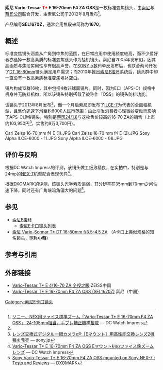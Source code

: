 {{expand|time=2015-09-23T06:44:48+00:00}}
{{refimprove|time=2015-09-23T06:44:48+00:00}}
{{Infobox photographic lens
| name         = Vario-Tessar <span style="color:red">T*</span> E 16-70mm F4 ZA OSS
| image        = [[File:Sony_Alpha_ILCE-6000_-_10.JPG|thumb]]
| caption      = 
| maker        = [[索尼|索尼]], [[蔡司|蔡司]]
| feat-is      = 
| feat-usm     = 
| feat-sbf     = 
| feat-macro   = 
| feat-special = 
| application  = 
| type         = 变焦
| flength      = 16-70mm
| fov          = 24-105mm
| aperture     = f/4
| groups       = 12
| elements     = 16
| diaphragm    = 7片圆形
| close-dist   = 0.35m
| max-mag      = 0.23x
| max-diameter = 66.6mm
| max-length   = 75mm
| weight       = 308g
| filter       = 55 mm
| hood         = 
| av-horiz     = 
| av-vert      = 
| av-diag      = 
| start        = 2013
| stop         = 
| replace      = 
| msrp         = 
}}

'''索尼 Vario-Tessar <span style="color:red">T*</span> E 16-70mm F4 ZA OSS'''是一枚标准变焦镜头，由[[索尼|索尼]]与[[蔡司公司|蔡司公司]]联合开发，由索尼公司于2013年8月发布<ref name="release">[http://dc.watch.impress.co.jp/docs/news/20130827_612618.html ソニー、NEX用ツァイス標準ズーム「Vario-Tessar T* E 16-70mm F4 ZA OSS」 24-105mm相当。手ブレ補正機構搭載]  — DC Watch Impress{{ja}}</ref>。

产品编号'''SEL1670Z'''，通常会用焦段来简称为'''1670'''。

==概述==
标准变焦镜头涵盖从广角到中焦的范围，在日常应用中使用频度较高，而不少爱好者亦选择一枚高素质的标准变焦镜头作为挂机镜头。索尼自2005年发布[[索尼Cyber-Shot_DSC-R1|R1]]，因其高画质与焦段实用性享有很高声誉。在[[SONY_α|SONY α]]数码单反发布后，也联合蔡司开发了[[索尼_Vario-Sonnar_T*_DT_16-80mm_f/3.5-4.5_ZA|DT 16-80mm]]镜头满足用户需求；而2010年推出[[索尼E接环|索尼E接环]]系统后，镜头群中却一直没有一枚高素质标准变焦填补空白。

镜片构成12群16枚，其中包括4枚非球面镜片。同时，因为E口（APS-C）规格中机身并无防抖机构，所以该镜头特别搭载了被称作『OSS』的镜头防抖功能。

该镜头于2013年8月发布<ref name="release" />，而一个月后索尼即发布了[[ILCE-7|ILCE-7]]为代表的全画幅机型，且售价迅速下滑至约8000人民币范围；由此引发消费者心理微妙变动而影响了APS-C规格镜头，特别是[[索尼_Carl_Zeiss_Sonnar_T*_E_24mm_F1.8_ZA|蔡司24/1.8]]与这枚售价较高的16-70 ZA的销售（上市约103,950円<ref>[http://www.sony.jp/CorporateCruise/Press/201308/13-0827B/ レンズ交換式デジタル一眼カメラα®［Eマウント］用高性能交換レンズ2機種を発売] — sony.jp{{ja}}</ref>，实售约9万3,700円）。

<gallery mode="packed">
Carl Zeiss 16-70 mm f4 E (1).JPG
Carl Zeiss 16-70 mm f4 E (2).JPG
Sony Alpha ILCE-6000 - 11.JPG
Sony Alpha ILCE-6000 - 08.JPG
</gallery>
==评价与反响==
根据DC Watch Impress的评测，该镜头做工细致精良，在实拍中，特别是与24mp的[[NEX-7|NEX-7]]机型配合表现优异<ref>[http://dc.watch.impress.co.jp/docs/review/lens_review/20130930_617208.html Vario-Tessar T* E 16-70mm F4 ZA OSS Eマウント初のツァイス銘ズームレンズ]  — DC Watch Impress{{ja}}</ref>。

根据DXOMARK的评测，该镜头光学素质偏弱，其分辨率在35mm到70mm之间快速下降，同时还有广角端暗角偏大的问题<ref>[http://www.dxomark.com/Lenses/Sony/Zeiss-Carl-Zeiss-Vario-Tessar-T-STAR-E-16-70mm-F4-ZA-OSS-Sony-E-mounted-on-Sony-NEX-7__736 Sony Vario-Tessar T* E 16-70mm F4 ZA OSS mounted on Sony NEX-7 : Tests and Reviews] — DXOMARK{{en}}</ref>。

==参见==
*[[索尼E接环|索尼E接环]]
**[[索尼E卡口镜头列表|索尼E卡口镜头列表]]
*[[索尼_Vario-Sonnar_T*_DT_16-80mm_f/3.5-4.5_ZA|索尼 Vario-Sonnar T* DT 16-80mm f/3.5-4.5 ZA]] （A卡口上类似规格的知名镜头，昵称'''小蔡'''）
==参考与引用==
{{reflist|2}}
==外部链接==
*[http://www.zeiss.com.cn/camera-lenses/zh_cn/camera_lenses/csc/variotessarte41670za.html Vario-Tessar T* E 4/16-70 ZA 全视之眼]{{dead link|date=2018年4月 |bot=InternetArchiveBot |fix-attempted=yes }} ZEISS中国
*[http://www.sonystyle.com.cn/products/nex/lens/sel1670z.htm Vario-Tessar T* E 16-70mm F4 ZA OSS (SEL1670Z)] 索尼（中国）

[[Category:索尼E卡口镜头|Category:索尼E卡口镜头]]